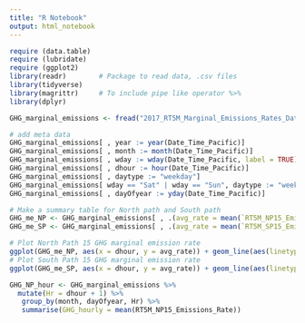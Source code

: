 ```yaml
---
title: "R Notebook"
output: html_notebook
---
```





```r
require (data.table)
require (lubridate)
require (ggplot2)
library(readr)        # Package to read data, .csv files
library(tidyverse)
library(magrittr)     # To include pipe like operator %>%
library(dplyr)
```


```r
GHG_marginal_emissions <- fread("2017_RT5M_Marginal_Emissions_Rates_Dataframe.csv")

# add meta data
GHG_marginal_emissions[ , year := year(Date_Time_Pacific)]
GHG_marginal_emissions[ , month := month(Date_Time_Pacific)]
GHG_marginal_emissions[ , wday := wday(Date_Time_Pacific, label = TRUE)]
GHG_marginal_emissions[ , dhour := hour(Date_Time_Pacific)]
GHG_marginal_emissions[ , daytype := "weekday"]
GHG_marginal_emissions[ wday == "Sat" | wday == "Sun", daytype := "weekend"]
GHG_marginal_emissions[ , dayOfyear := yday(Date_Time_Pacific)]

# Make a summary table for North path and South path
GHG_me_NP <- GHG_marginal_emissions[ , .(avg_rate = mean(`RT5M_NP15_Emissions_Rate`)), by = .(month, dhour, daytype)]
GHG_me_SP <- GHG_marginal_emissions[ , .(avg_rate = mean(`RT5M_SP15_Emissions_Rate`)), by = .(month, dhour, daytype)]

# Plot North Path 15 GHG marginal emission rate
ggplot(GHG_me_NP, aes(x = dhour, y = avg_rate)) + geom_line(aes(linetype = daytype)) + theme_gray(base_size = 13) + facet_wrap("month") + labs(x = "Hour of Day", y = "Emissions(kg/kWh)")
# Plot South Path 15 GHG marginal emission rate
ggplot(GHG_me_SP, aes(x = dhour, y = avg_rate)) + geom_line(aes(linetype = daytype)) + theme_gray(base_size = 13) + facet_wrap("month") + labs(x = "Hour of Day", y = "Emissions(kg/kWh)")

```

```r
GHG_NP_hour <- GHG_marginal_emissions %>% 
  mutate(Hr = dhour + 1) %>% 
   group_by(month, dayOfyear, Hr) %>%
   summarise(GHG_hourly = mean(RT5M_NP15_Emissions_Rate)) 
```

